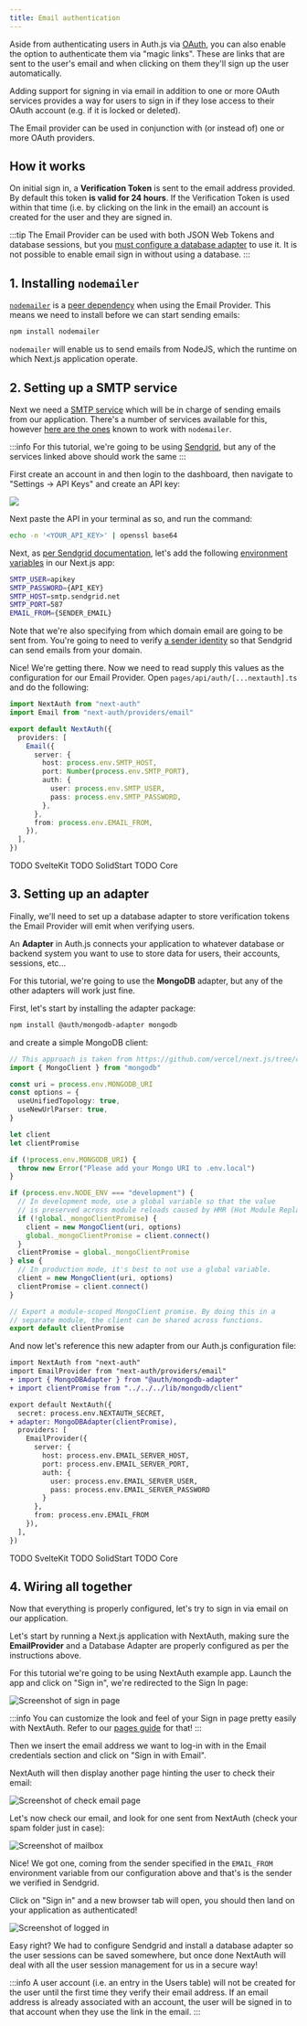 ```yaml
---
title: Email authentication
---
```



Aside from authenticating users in Auth.js via [OAuth](/getting-started/providers/oauth-tutorial), you can also enable the option to authenticate them via "magic links". These are links that are sent to the user's email and when clicking on them they'll sign up the user automatically.

Adding support for signing in via email in addition to one or more OAuth services provides a way for users to sign in if they lose access to their OAuth account (e.g. if it is locked or deleted).

The Email provider can be used in conjunction with (or instead of) one or more OAuth providers.

## How it works

On initial sign in, a **Verification Token** is sent to the email address provided. By default this token **is valid for 24 hours**. If the Verification Token is used within that time (i.e. by clicking on the link in the email) an account is created for the user and they are signed in.

:::tip
The Email Provider can be used with both JSON Web Tokens and database sessions, but you [must configure a database adapter](/getting-started/adapters) to use it. It is not possible to enable email sign in without using a database.
:::

## 1. Installing `nodemailer`

[`nodemailer`](https://www.npmjs.com/package/nodemailer) is a [peer dependency](https://nodejs.org/en/blog/npm/peer-dependencies/) when using the Email Provider. This means we need to install before we can start sending emails:

```bash npm2yarn
npm install nodemailer
```

`nodemailer` will enable us to send emails from NodeJS, which the runtime on which Next.js application operate.

## 2. Setting up a SMTP service

Next we need a [SMTP service](https://sendgrid.com/blog/what-is-an-smtp-server/) which will be in charge of sending emails from our application. There's a number of services available for this, however [here are the ones](https://community.nodemailer.com/2-0-0-beta/setup-smtp/well-known-services) known to work with `nodemailer`.

:::info
For this tutorial, we're going to be using [Sendgrid](https://sendgrid.com/), but any of the services linked above should work the same
:::

First create an account in and then login to the dashboard, then navigate to "Settings → API Keys" and create an API key:

<img src={smtpConfig} />

Next paste the API in your terminal as so, and run the command:

```bash
echo -n '<YOUR_API_KEY>' | openssl base64
```

Next, as [per Sendgrid documentation](https://docs.sendgrid.com/for-developers/sending-email/integrating-with-the-smtp-api), let's add the following [environment variables](https://nextjs.org/docs/basic-features/environment-variables) in our Next.js app:

```bash title=".env.local"
SMTP_USER=apikey
SMTP_PASSWORD={API_KEY}
SMTP_HOST=smtp.sendgrid.net
SMTP_PORT=587
EMAIL_FROM={SENDER_EMAIL}
```

Note that we're also specifying from which domain email are going to be sent from. You're going to need to verify [a sender identity](https://docs.sendgrid.com/for-developers/sending-email/sender-identity) so that Sendgrid can send emails from your domain.

Nice! We're getting there. Now we need to read supply this values as the configuration for our Email Provider. Open `pages/api/auth/[...nextauth].ts` and do the following:

<Tabs groupId="frameworks" queryString>
  <TabItem value="next" label="Next.js" default>

```ts title="pages/api/auth/[...nextauth].ts"
import NextAuth from "next-auth"
import Email from "next-auth/providers/email"

export default NextAuth({
  providers: [
    Email({
      server: {
        host: process.env.SMTP_HOST,
        port: Number(process.env.SMTP_PORT),
        auth: {
          user: process.env.SMTP_USER,
          pass: process.env.SMTP_PASSWORD,
        },
      },
      from: process.env.EMAIL_FROM,
    }),
  ],
})
```

  </TabItem>
  <TabItem value="sveltekit" label="SvelteKit">
    TODO SvelteKit
  </TabItem>
  <TabItem value="solidstart" label="SolidStart">
    TODO SolidStart
  </TabItem>
  <TabItem value="core" label="Vanilla (No Framework)">
    TODO Core
  </TabItem>
</Tabs>

## 3. Setting up an adapter

Finally, we'll need to set up a database adapter to store verification tokens the Email Provider will emit when verifying users.

An **Adapter** in Auth.js connects your application to whatever database or backend system you want to use to store data for users, their accounts, sessions, etc...

For this tutorial, we're going to use the **MongoDB** adapter, but any of the other adapters will work just fine.

First, let's start by installing the adapter package:

```bash npm2yarn
npm install @auth/mongodb-adapter mongodb
```

and create a simple MongoDB client:

```ts title="lib/mongodb/client.ts"
// This approach is taken from https://github.com/vercel/next.js/tree/canary/examples/with-mongodb
import { MongoClient } from "mongodb"

const uri = process.env.MONGODB_URI
const options = {
  useUnifiedTopology: true,
  useNewUrlParser: true,
}

let client
let clientPromise

if (!process.env.MONGODB_URI) {
  throw new Error("Please add your Mongo URI to .env.local")
}

if (process.env.NODE_ENV === "development") {
  // In development mode, use a global variable so that the value
  // is preserved across module reloads caused by HMR (Hot Module Replacement).
  if (!global._mongoClientPromise) {
    client = new MongoClient(uri, options)
    global._mongoClientPromise = client.connect()
  }
  clientPromise = global._mongoClientPromise
} else {
  // In production mode, it's best to not use a global variable.
  client = new MongoClient(uri, options)
  clientPromise = client.connect()
}

// Export a module-scoped MongoClient promise. By doing this in a
// separate module, the client can be shared across functions.
export default clientPromise
```

And now let's reference this new adapter from our Auth.js configuration file:

<Tabs groupId="frameworks" queryString>
  <TabItem value="next" label="Next.js" default>

```diff title="pages/api/auth/[...nextauth].ts"
import NextAuth from "next-auth"
import EmailProvider from "next-auth/providers/email"
+ import { MongoDBAdapter } from "@auth/mongodb-adapter"
+ import clientPromise from "../../../lib/mongodb/client"

export default NextAuth({
  secret: process.env.NEXTAUTH_SECRET,
+ adapter: MongoDBAdapter(clientPromise),
  providers: [
    EmailProvider({
      server: {
        host: process.env.EMAIL_SERVER_HOST,
        port: process.env.EMAIL_SERVER_PORT,
        auth: {
          user: process.env.EMAIL_SERVER_USER,
          pass: process.env.EMAIL_SERVER_PASSWORD
        }
      },
      from: process.env.EMAIL_FROM
    }),
  ],
})
```

  </TabItem>
  <TabItem value="sveltekit" label="SvelteKit">
    TODO SvelteKit
  </TabItem>
  <TabItem value="solidstart" label="SolidStart">
    TODO SolidStart
  </TabItem>
  <TabItem value="core" label="Vanilla (No Framework)">
    TODO Core
  </TabItem>
</Tabs>

## 4. Wiring all together

Now that everything is properly configured, let's try to sign in via email on our application.

Let's start by running a Next.js application with NextAuth, making sure the **EmailProvider** and a Database Adapter are properly configured as per the instructions above.

For this tutorial we're going to be using NextAuth example app. Launch the app and click on "Sign in", we're redirected to the Sign In page:

<img src={startPageImg} alt="Screenshot of sign in page" />

:::info
You can customize the look and feel of your Sign in page pretty easily with NextAuth. Refer to our [pages guide](/guides/basics/pages) for that!
:::

Then we insert the email address we want to log-in with in the Email credentials section and click on "Sign in with Email".

NextAuth will then display another page hinting the user to check their email:

<img src={checkPageImg} alt="Screenshot of check email page" />

Let's now check our email, and look for one sent from NextAuth (check your spam folder just in case):

<img src={mailboxImg} alt="Screenshot of mailbox" />

Nice! We got one, coming from the sender specified in the `EMAIL_FROM` environment variable from our configuration above and that's is the sender we verified in Sendgrid.

Click on "Sign in" and a new browser tab will open, you should then land on your application as authenticated!

<img src={loggedInImg} alt="Screenshot of logged in" />

Easy right? We had to configure Sendgrid and install a database adapter so the user sessions can be saved somewhere, but once done NextAuth will deal with all the user session management for us in a secure way!

:::info
A user account (i.e. an entry in the Users table) will not be created for the user until the first time they verify their email address. If an email address is already associated with an account, the user will be signed in to that account when they use the link in the email.
:::
